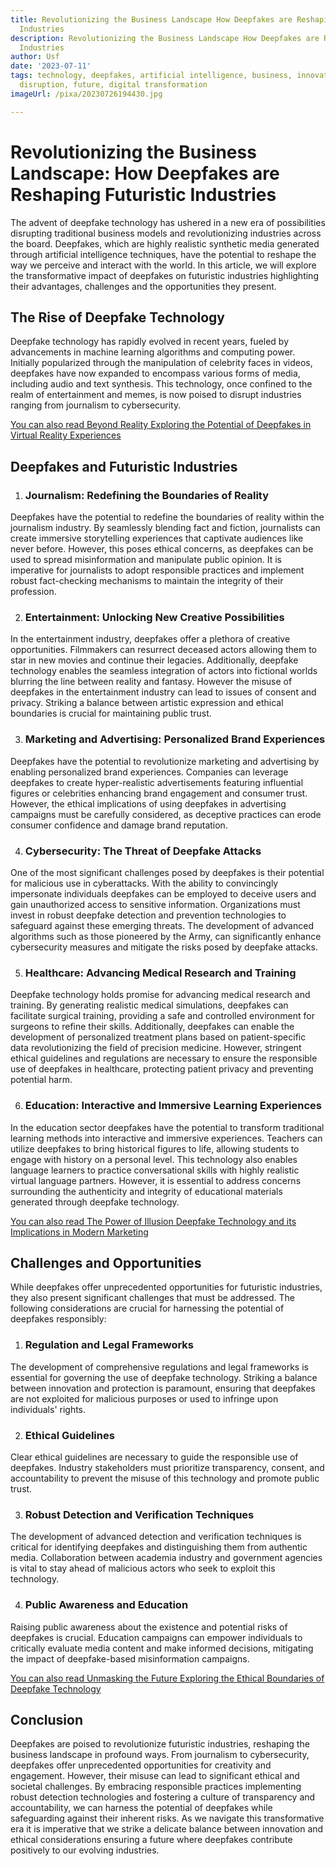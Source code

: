 ```yaml
---
title: Revolutionizing the Business Landscape How Deepfakes are Reshaping Futuristic
  Industries
description: Revolutionizing the Business Landscape How Deepfakes are Reshaping Futuristic
  Industries
author: Usf
date: '2023-07-11'
tags: technology, deepfakes, artificial intelligence, business, innovation, industry
  disruption, future, digital transformation
imageUrl: /pixa/20230726194430.jpg

---
```

# Revolutionizing the Business Landscape:  How  Deepfakes are Reshaping Futuristic  Industries

The advent of deepfake technology has ushered in  a new era of possibilities disrupting traditional  business  models and revolutionizing industries across  the board. Deepfakes, which are highly realistic synthetic media generated through artificial  intelligence techniques, have  the potential to  reshape the way we perceive and interact  with  the  world. In this article, we will explore the transformative impact of deepfakes on futuristic industries highlighting their advantages, challenges  and  the opportunities they present.

## The Rise of Deepfake Technology

Deepfake technology  has rapidly evolved in recent years, fueled by advancements in machine learning algorithms and computing power.  Initially popularized through the manipulation of celebrity faces in videos, deepfakes have now expanded to  encompass various forms of media, including audio and  text synthesis. This technology,  once confined  to the realm  of entertainment and memes, is now poised to disrupt industries ranging from journalism to cybersecurity.

[You can also read Beyond Reality Exploring the Potential of Deepfakes in Virtual Reality Experiences](Beyond%20Reality%20Exploring%20the%20Potential%20of%20Deepfakes%20in%20Virtual%20Reality%20Experiences)


## Deepfakes and Futuristic Industries

1. ### Journalism:  Redefining the Boundaries of Reality

Deepfakes have the potential to redefine the boundaries of reality within the journalism industry. By seamlessly blending fact  and fiction, journalists can create immersive storytelling experiences that captivate audiences like never before. However, this poses ethical concerns, as deepfakes can be  used to spread misinformation and  manipulate public opinion. It is imperative for journalists to adopt  responsible practices and implement robust fact-checking mechanisms to maintain  the integrity of their profession.

2. ### Entertainment: Unlocking New Creative Possibilities

In the entertainment industry, deepfakes offer  a plethora of creative opportunities. Filmmakers can resurrect  deceased actors allowing them to star in new movies and  continue their legacies. Additionally, deepfake technology enables the seamless integration of actors into fictional worlds blurring the line between  reality and fantasy. However the misuse of deepfakes in  the entertainment industry can lead to issues  of consent  and privacy. Striking a balance  between  artistic expression and ethical boundaries is crucial for maintaining public trust.

3. ### Marketing and Advertising: Personalized  Brand Experiences

Deepfakes have the potential to revolutionize  marketing  and advertising by enabling personalized brand experiences. Companies can leverage deepfakes to create hyper-realistic  advertisements featuring influential figures or celebrities enhancing brand engagement and consumer  trust. However,  the ethical implications of using deepfakes in advertising campaigns must be carefully considered, as  deceptive practices can erode consumer confidence and damage brand reputation.

4. ### Cybersecurity: The  Threat of Deepfake Attacks

One of the most significant challenges posed by deepfakes is their potential for malicious use in cyberattacks. With  the ability to convincingly impersonate individuals deepfakes can be employed to deceive users and gain unauthorized access to sensitive information. Organizations must invest in robust deepfake  detection and prevention technologies to  safeguard against these emerging threats. The development of advanced algorithms such as those pioneered by the Army, can significantly enhance cybersecurity measures and mitigate the risks posed by deepfake attacks.

5.  ### Healthcare: Advancing Medical Research and Training

Deepfake technology holds  promise for advancing medical research  and training. By generating realistic medical simulations, deepfakes can  facilitate surgical training,  providing a safe  and controlled environment for surgeons to refine  their skills. Additionally, deepfakes can enable  the development of  personalized  treatment  plans based on patient-specific data revolutionizing the field of precision medicine. However, stringent ethical guidelines and regulations are necessary to  ensure the responsible use of deepfakes in healthcare, protecting patient  privacy and  preventing potential harm.

6. ### Education: Interactive and Immersive Learning Experiences

In the education sector deepfakes have the potential to transform traditional learning methods into interactive and immersive experiences. Teachers can utilize deepfakes to bring historical figures to life, allowing students to engage with history on a personal  level. This technology also  enables language learners to practice conversational skills  with  highly realistic virtual language partners. However, it is essential to address concerns surrounding the authenticity and integrity of educational materials generated through deepfake technology.

[You can also read  The  Power of Illusion Deepfake Technology and its Implications in Modern Marketing](The%20Power%20of%20Illusion%20Deepfake%20Technology%20and%20its%20Implications%20in%20Modern%20Marketing)


## Challenges and Opportunities

While deepfakes offer unprecedented opportunities for futuristic industries, they also present significant challenges that must be addressed. The following considerations are crucial for harnessing the potential of deepfakes responsibly:

1. ### Regulation  and Legal Frameworks

The development  of comprehensive regulations and  legal frameworks is essential for governing the use of deepfake technology. Striking a balance between innovation and protection  is paramount, ensuring that deepfakes are not exploited for malicious purposes or used to infringe upon individuals' rights.

2. ### Ethical  Guidelines

Clear ethical guidelines are necessary to  guide the  responsible use of deepfakes. Industry stakeholders must prioritize transparency, consent, and accountability to prevent the misuse of this  technology and  promote public  trust.

3. ### Robust Detection and Verification Techniques

The development of advanced detection and  verification techniques is critical for identifying deepfakes and distinguishing them from authentic media. Collaboration  between academia industry and government  agencies is vital to stay ahead of malicious  actors who seek to exploit this technology.

4. ### Public Awareness and Education

Raising public awareness about the existence and potential risks of  deepfakes is crucial.  Education campaigns can empower individuals to critically evaluate media content and make informed decisions, mitigating the impact of deepfake-based misinformation  campaigns.

[You can also read Unmasking  the Future Exploring  the Ethical Boundaries of Deepfake Technology](Unmasking%20the%20Future%20Exploring%20the%20Ethical%20Boundaries%20of%20Deepfake%20Technology)


##  Conclusion

Deepfakes are poised to revolutionize futuristic industries, reshaping the business landscape in profound ways. From  journalism to cybersecurity, deepfakes  offer unprecedented opportunities  for creativity and engagement. However, their misuse can lead to significant ethical and  societal challenges. By  embracing responsible practices implementing robust detection technologies and fostering a culture of transparency and accountability, we can harness the potential of deepfakes while safeguarding against their inherent risks. As we navigate this transformative era it is imperative that  we strike a delicate balance between innovation and ethical considerations ensuring a future where deepfakes  contribute positively to our evolving industries.